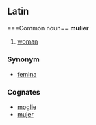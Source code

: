 ==Latin==
===Common noun==
'''mulier'''

#[[woman]]

===Synonym===
*[[femina]]

===Cognates===
*[[moglie]]
*[[mujer]]